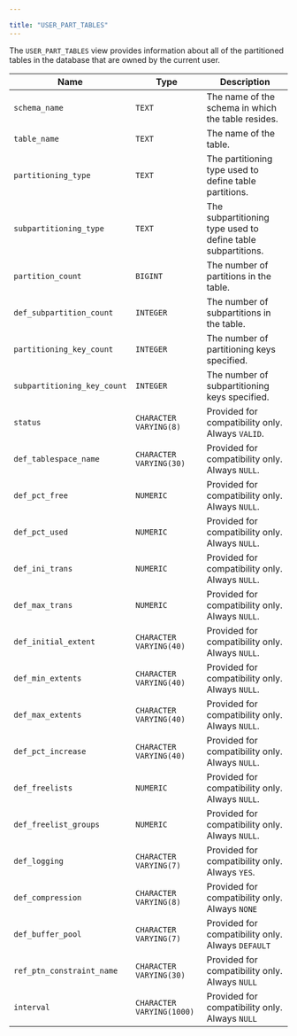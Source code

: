---

title: "USER_PART_TABLES"
---

<div id="user_part_tables" class="registered_link"></div>

The `USER_PART_TABLES` view provides information about all of the partitioned tables in the database that are owned by the current user.

| Name                        | Type                      | Description                                                  |
| --------------------------- | ------------------------- | ------------------------------------------------------------ |
| `schema_name`               | `TEXT`                    | The name of the schema in which the table resides.           |
| `table_name`                | `TEXT`                    | The name of the table.                                       |
| `partitioning_type`         | `TEXT`                    | The partitioning type used to define table partitions.       |
| `subpartitioning_type`      | `TEXT`                    | The subpartitioning type used to define table subpartitions. |
| `partition_count`           | `BIGINT`                  | The number of partitions in the table.                       |
| `def_subpartition_count`    | `INTEGER`                 | The number of subpartitions in the table.                    |
| `partitioning_key_count`    | `INTEGER`                 | The number of partitioning keys specified.                   |
| `subpartitioning_key_count` | `INTEGER`                 | The number of subpartitioning keys specified.                |
| `status`                    | `CHARACTER VARYING(8)`    | Provided for compatibility only. Always `VALID`.             |
| `def_tablespace_name`       | `CHARACTER VARYING(30)`   | Provided for compatibility only. Always `NULL`.              |
| `def_pct_free`              | `NUMERIC`                 | Provided for compatibility only. Always `NULL`.              |
| `def_pct_used`              | `NUMERIC`                 | Provided for compatibility only. Always `NULL`.              |
| `def_ini_trans`             | `NUMERIC`                 | Provided for compatibility only. Always `NULL`.              |
| `def_max_trans`             | `NUMERIC`                 | Provided for compatibility only. Always `NULL`.              |
| `def_initial_extent`        | `CHARACTER VARYING(40)`   | Provided for compatibility only. Always `NULL`.              |
| `def_min_extents`           | `CHARACTER VARYING(40)`   | Provided for compatibility only. Always `NULL`.              |
| `def_max_extents`           | `CHARACTER VARYING(40)`   | Provided for compatibility only. Always `NULL`.              |
| `def_pct_increase`          | `CHARACTER VARYING(40)`   | Provided for compatibility only. Always `NULL`.              |
| `def_freelists`             | `NUMERIC`                 | Provided for compatibility only. Always `NULL`.              |
| `def_freelist_groups`       | `NUMERIC`                 | Provided for compatibility only. Always `NULL`.              |
| `def_logging`               | `CHARACTER VARYING(7)`    | Provided for compatibility only. Always `YES`.               |
| `def_compression`           | `CHARACTER VARYING(8)`    | Provided for compatibility only. Always `NONE`               |
| `def_buffer_pool`           | `CHARACTER VARYING(7)`    | Provided for compatibility only. Always `DEFAULT`            |
| `ref_ptn_constraint_name`   | `CHARACTER VARYING(30)`   | Provided for compatibility only. Always `NULL`               |
| `interval`                  | `CHARACTER VARYING(1000)` | Provided for compatibility only. Always `NULL`               |